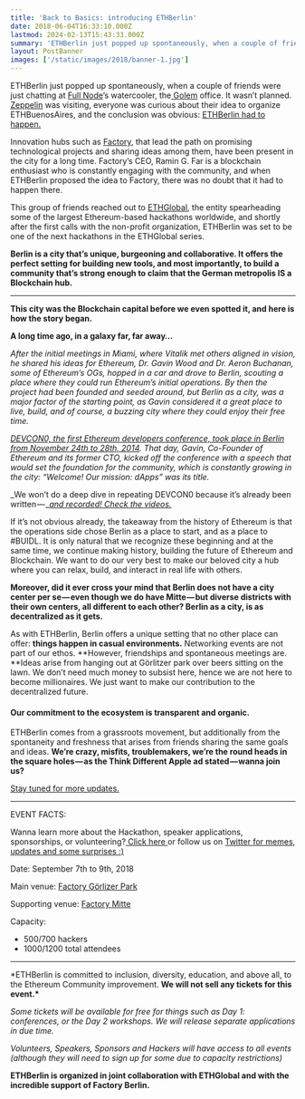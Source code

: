 ```yaml
---
title: 'Back to Basics: introducing ETHBerlin'
date: 2018-06-04T16:33:10.000Z
lastmod: 2024-02-13T15:43:33.000Z
summary: 'ETHBerlin just popped up spontaneously, when a couple of friends were just chatting at Full Node’s watercooler, the Golem office. It wasn’t…'
layout: PostBanner
images: ['/static/images/2018/banner-1.jpg']
---
```


ETHBerlin just popped up spontaneously, when a couple of friends were just chatting at [Full Node](https://fullnode.berlin)’s watercooler, the[ Golem](https://golem.network) office. It wasn’t planned. [Zeppelin](https://zeppelin.org) was visiting, everyone was curious about their idea to organize ETHBuenosAires, and the conclusion was obvious: [ETHBerlin had to happen.](https://ethberlin.com)

Innovation hubs such as [Factory](https://factoryberlin.com), that lead the path on promising technological projects and sharing ideas among them, have been present in the city for a long time. Factory’s CEO, Ramin G. Far is a blockchain enthusiast who is constantly engaging with the community, and when ETHBerlin proposed the idea to Factory, there was no doubt that it had to happen there.

This group of friends reached out to [ETHGlobal](https://ethglobal.co/), the entity spearheading some of the largest Ethereum-based hackathons worldwide, and shortly after the first calls with the non-profit organization, ETHBerlin was set to be one of the next hackathons in the ETHGlobal series.

**Berlin is a city that’s unique, burgeoning and collaborative. It offers the perfect setting for building new tools, and most importantly, to build a community that’s strong enough to claim that the German metropolis IS a Blockchain hub.**

---

**This city was the Blockchain capital before we even spotted it, and here is how the story began.**

**A long time ago, in a galaxy far, far away…**

_After the initial meetings in Miami, where Vitalik met others aligned in vision, he shared his ideas for Ethereum, Dr. Gavin Wood and Dr. Aeron Buchanan, some of Ethereum’s OGs, hopped in a car and drove to Berlin, scouting a place where they could run Ethereum’s initial operations. By then the project had been founded and seeded around, but Berlin as a city, was a major factor of the starting point, as Gavin considered it a great place to live, build, and of course, a buzzing city where they could enjoy their free time._

[_DEVCON0, the first Ethereum developers conference, took place in Berlin from November 24th to 28th, 2014_](https://blog.ethereum.org/2014/12/05/d%CE%BEvcon-0-recap/)_. That day, Gavin, Co-Founder of Ethereum and its former CTO, kicked off the conference with a speech that would set the foundation for the community, which is constantly growing in the city: “Welcome! Our mission: dApps” was its title._

_We won’t do a deep dive in repeating DEVCON0 because it’s already been written — _[_and recorded! Check the videos._](https://youtu.be/_BvvUlKDqp0)

If it’s not obvious already, the takeaway from the history of Ethereum is that the operations side chose Berlin as a place to start, and as a place to #BUIDL. It is only natural that we recognize these beginning and at the same time, we continue making history, building the future of Ethereum and Blockchain. We want to do our very best to make our beloved city a hub where you can relax, build, and interact in real life with others.

**Moreover, did it ever cross your mind that Berlin does not have a city center per se — even though we do have Mitte — but diverse districts with their own centers, all different to each other? Berlin as a city, is as decentralized as it gets.**

As with ETHBerlin, Berlin offers a unique setting that no other place can offer: **things happen in casual environments.** Networking events are not part of our ethos. **However, friendships and spontaneous meetings are. **Ideas arise from hanging out at Görlitzer park over beers sitting on the lawn. We don’t need much money to subsist here, hence we are not here to become millionaires. We just want to make our contribution to the decentralized future.

#### **Our commitment to the ecosystem is transparent and organic.**

ETHBerlin comes from a grassroots movement, but additionally from the spontaneity and freshness that arises from friends sharing the same goals and ideas. **We’re crazy, misfits, troublemakers, we’re the round heads in the square holes — as the Think Different Apple ad stated — wanna join us?**

[Stay tuned for more updates.](http://twitter.com/ethberlin)

---

EVENT FACTS:

Wanna learn more about the Hackathon, speaker applications, sponsorships, or volunteering?[ Click here ](https://ethberlin.com)or follow us on [Twitter for memes, updates and some surprises :)](http://twitter.com/ethberlin)

Date: September 7th to 9th, 2018

Main venue: [Factory Görlizer Park](https://www.google.de/search?ei=cHMWW4f9B6KPmwWmrrjoBQ&q=factory%20g%C3%B6rlitzer&oq=factory+g%C3%B6rlitzer+&gs_l=psy-ab.3..0l3j0i22i30k1l4.4149.4149.0.4366.1.1.0.0.0.0.98.98.1.1.0....0...1c.1.64.psy-ab..0.1.98....0.b6KOj5SVnEE&npsic=0&rflfq=1&rlha=0&rllag=52498029,13442622,511&tbm=lcl&rldimm=3266543204847836379&ved=0ahUKEwi9iIWatbzbAhUBOpoKHXlUBZwQvS4IRjAA&rldoc=1&tbs=lrf:!2m1!1e2!2m1!1e3!3sIAE,lf:1,lf_ui:2#rlfi=hd:;si:3266543204847836379;mv:!1m3!1d41189.75564802336!2d13.420426700000002!3d52.49941155!2m3!1f0!2f0!3f0!3m2!1i170!2i407!4f13.1;tbs:lrf:!2m1!1e2!2m1!1e3!3sIAE,lf:1,lf_ui:2)

Supporting venue: [Factory Mitte](https://www.google.de/search?tbm=lcl&ei=0RQRW9WwMoHHwQL3yI2oBw&q=factory+mitte&oq=factory+mitte&gs_l=psy-ab.3..0j0i22i30k1l9.40192.40731.0.40912.5.5.0.0.0.0.115.436.0j4.4.0....0...1c.1.64.psy-ab..1.4.434...0i22i10i30k1.0.QxS2fF6WbPg#rlfi=hd:;si:4515823750878932748;mv:!1m3!1d5460.887630522469!2d13.39668775!3d52.532326149999996!2m3!1f0!2f0!3f0!3m2!1i114!2i432!4f13.1)

Capacity:

- 500/700 hackers
- 1000/1200 total attendees

---

\*ETHBerlin is committed to inclusion, diversity, education, and above all, to the Ethereum Community improvement. **We will not sell any tickets for this event.\***

_Some tickets will be available for free for things such as Day 1: conferences, or the Day 2 workshops. We will release separate applications in due time._

_Volunteers, Speakers, Sponsors and Hackers will have access to all events (although they will need to sign up for some due to capacity restrictions)_

**ETHBerlin is organized in joint collaboration with ETHGlobal and with the incredible support of Factory Berlin.**
